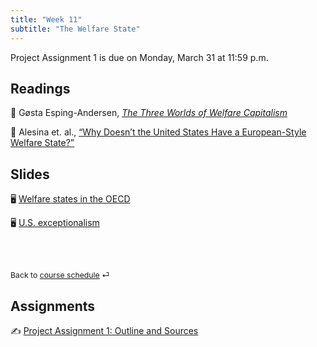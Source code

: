 ```yaml
---
title: "Week 11"
subtitle: "The Welfare State"
---
```


::: callout-important
Project Assignment 1 is due on Monday, March 31 at 11:59 p.m.
:::

## Readings

📖 Gøsta Esping-Andersen, [*The Three Worlds of Welfare
Capitalism*](https://blackboard.gwu.edu/webapps/blackboard/execute/content/file?cmd=view&mode=designer&content_id=_12817120_1&course_id=_380501_1)

📖 Alesina et. al., ["Why Doesn't the United States Have a
European-Style Welfare
State?"](https://www.brookings.edu/wp-content/uploads/2001/06/2001b_bpea_alesina.pdf)

## Slides

🖥️ [Welfare states in the OECD](/slides/lecture-10.1.html)

🖥️ [U.S. exceptionalism](/slides/lecture-10.2.html)

<br><br>

::: {style="font-size: 0.875em;"}
Back to [course schedule](/ "Course schedule") ⏎
:::

## Assignments

✍️ [Project Assignment 1: Outline and
Sources](/assignments/project-assignment-1.html)
